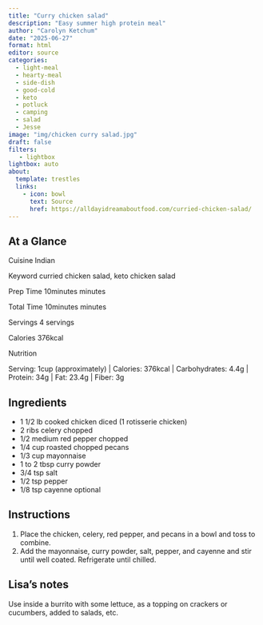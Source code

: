 ```yaml
---
title: "Curry chicken salad"
description: "Easy summer high protein meal"
author: "Carolyn Ketchum"
date: "2025-06-27"
format: html
editor: source
categories:
  - light-meal
  - hearty-meal
  - side-dish
  - good-cold
  - keto
  - potluck
  - camping
  - salad
  - Jesse
image: "img/chicken curry salad.jpg"
draft: false
filters:
   - lightbox
lightbox: auto
about:
  template: trestles
  links:
    - icon: bowl
      text: Source
      href: https://alldayidreamaboutfood.com/curried-chicken-salad/
---
```


## At a Glance

Cuisine Indian

Keyword curried chicken salad, keto chicken salad

Prep Time 10minutes minutes

Total Time 10minutes minutes

Servings 4 servings

Calories 376kcal

Nutrition

Serving: 1cup (approximately) | Calories: 376kcal | Carbohydrates: 4.4g | Protein: 34g | Fat: 23.4g | Fiber: 3g

## Ingredients

- 1 1/2 lb cooked chicken diced (1 rotisserie chicken)
- 2 ribs celery chopped
- 1/2 medium red pepper chopped
- 1/4 cup roasted chopped pecans
- 1/3 cup mayonnaise
- 1 to 2 tbsp curry powder
- 3/4 tsp salt
- 1/2 tsp pepper
- 1/8 tsp cayenne optional

## Instructions

1. Place the chicken, celery, red pepper, and pecans in a bowl and toss to combine.
2. Add the mayonnaise, curry powder, salt, pepper, and cayenne and stir until well coated. Refrigerate until chilled.

## Lisa's notes

Use inside a burrito with some lettuce, as a topping on crackers or cucumbers, added to salads, etc. 
